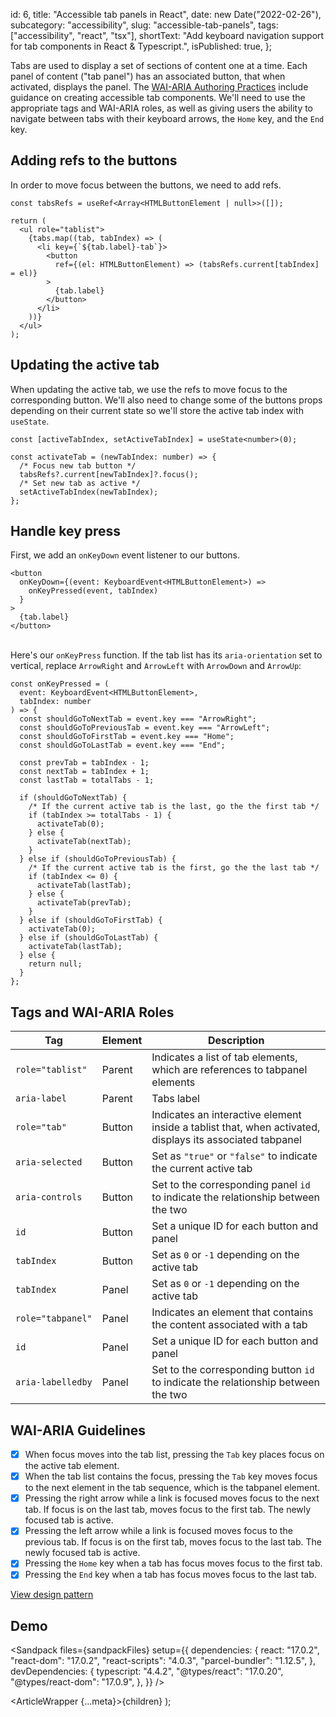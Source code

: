 
  id: 6,
  title: "Accessible tab panels in React",
  date: new Date("2022-02-26"),
  subcategory: "accessibility",
  slug: "accessible-tab-panels",
  tags: ["accessibility", "react", "tsx"],
  shortText:
    "Add keyboard navigation support for tab components in React & Typescript.",
  isPublished: true,
};

Tabs are used to display a set of sections of content one at a time. Each panel of content ("tab panel") has an associated button, that when activated, displays the panel. The [WAI-ARIA Authoring Practices](https://www.w3.org/TR/wai-aria-practices/#tabpanel) include guidance on creating accessible tab components. We'll need to use the appropriate tags and WAI-ARIA roles, as well as giving users the ability to navigate between tabs with their keyboard arrows, the `Home` key, and the `End` key.

## Adding refs to the buttons

In order to move focus between the buttons, we need to add refs.

```tsx filename="Tabs.tsx"
const tabsRefs = useRef<Array<HTMLButtonElement | null>>([]);

return (
  <ul role="tablist">
    {tabs.map((tab, tabIndex) => (
      <li key={`${tab.label}-tab`}>
        <button
          ref={(el: HTMLButtonElement) => (tabsRefs.current[tabIndex] = el)}
        >
          {tab.label}
        </button>
      </li>
    ))}
  </ul>
);
```

## Updating the active tab

When updating the active tab, we use the refs to move focus to the corresponding button. We'll also need to change some of the buttons props depending on their current state so we'll store the active tab index with `useState`.

```tsx filename="Tabs.tsx"
const [activeTabIndex, setActiveTabIndex] = useState<number>(0);

const activateTab = (newTabIndex: number) => {
  /* Focus new tab button */
  tabsRefs?.current[newTabIndex]?.focus();
  /* Set new tab as active */
  setActiveTabIndex(newTabIndex);
};
```

## Handle key press

First, we add an `onKeyDown` event listener to our buttons.

```tsx filename="Tabs.tsx"
<button
  onKeyDown={(event: KeyboardEvent<HTMLButtonElement>) =>
    onKeyPressed(event, tabIndex)
  }
>
  {tab.label}
</button>
```

\
Here's our `onKeyPress` function. If the tab list has its `aria-orientation` set to vertical, replace `ArrowRight` and `ArrowLeft` with `ArrowDown` and `ArrowUp`:

```tsx filename="Tabs.tsx"
const onKeyPressed = (
  event: KeyboardEvent<HTMLButtonElement>,
  tabIndex: number
) => {
  const shouldGoToNextTab = event.key === "ArrowRight";
  const shouldGoToPreviousTab = event.key === "ArrowLeft";
  const shouldGoToFirstTab = event.key === "Home";
  const shouldGoToLastTab = event.key === "End";

  const prevTab = tabIndex - 1;
  const nextTab = tabIndex + 1;
  const lastTab = totalTabs - 1;

  if (shouldGoToNextTab) {
    /* If the current active tab is the last, go the the first tab */
    if (tabIndex >= totalTabs - 1) {
      activateTab(0);
    } else {
      activateTab(nextTab);
    }
  } else if (shouldGoToPreviousTab) {
    /* If the current active tab is the first, go the the last tab */
    if (tabIndex <= 0) {
      activateTab(lastTab);
    } else {
      activateTab(prevTab);
    }
  } else if (shouldGoToFirstTab) {
    activateTab(0);
  } else if (shouldGoToLastTab) {
    activateTab(lastTab);
  } else {
    return null;
  }
};
```

## Tags and WAI-ARIA Roles

| Tag               | Element | Description                                                                                              |
| ----------------- | ------- | -------------------------------------------------------------------------------------------------------- |
| `role="tablist"`  | Parent  | Indicates a list of tab elements, which are references to tabpanel elements                              |
| `aria-label`      | Parent  | Tabs label                                                                                               |
| `role="tab"`      | Button  | Indicates an interactive element inside a tablist that, when activated, displays its associated tabpanel |
| `aria-selected`   | Button  | Set as `"true"` or `"false"` to indicate the current active tab                                          |
| `aria-controls`   | Button  | Set to the corresponding panel `id` to indicate the relationship between the two                         |
| `id`              | Button  | Set a unique ID for each button and panel                                                                |
| `tabIndex`        | Button  | Set as `0` or `-1` depending on the active tab                                                           |
| `tabIndex`        | Panel   | Set as `0` or `-1` depending on the active tab                                                           |
| `role="tabpanel"` | Panel   | Indicates an element that contains the content associated with a tab                                     |
| `id`              | Panel   | Set a unique ID for each button and panel                                                                |
| `aria-labelledby` | Panel   | Set to the corresponding button `id` to indicate the relationship between the two                        |

## WAI-ARIA Guidelines

- [x] When focus moves into the tab list, pressing the `Tab` key places focus on the active tab element.
- [x] When the tab list contains the focus, pressing the `Tab` key moves focus to the next element in the tab sequence, which is the tabpanel element.
- [x] Pressing the right arrow while a link is focused moves focus to the next tab. If focus is on the last tab, moves focus to the first tab. The newly focused tab is active.
- [x] Pressing the left arrow while a link is focused moves focus to the previous tab. If focus is on the first tab, moves focus to the last tab. The newly focused tab is active.
- [x] Pressing the `Home` key when a tab has focus moves focus to the first tab.
- [x] Pressing the `End` key when a tab has focus moves focus to the last tab.

[View design pattern](https://www.w3.org/TR/wai-aria-practices/#tabpanel)

## Demo

<Sandpack
  files={sandpackFiles}
  setup={{
    dependencies: {
      react: "17.0.2",
      "react-dom": "17.0.2",
      "react-scripts": "4.0.3",
      "parcel-bundler": "1.12.5",
    },
    devDependencies: {
      typescript: "4.4.2",
      "@types/react": "17.0.20",
      "@types/react-dom": "17.0.9",
    },
  }}
/>

  <ArticleWrapper {...meta}>{children}</ArticleWrapper>
);
